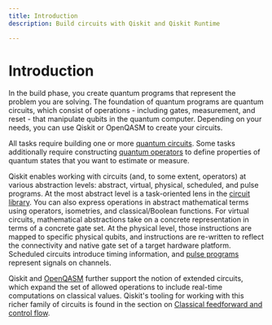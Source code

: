 ```yaml
---
title: Introduction
description: Build circuits with Qiskit and Qiskit Runtime

---
```


# Introduction

In the build phase, you create quantum programs that represent the problem you are solving. The foundation of quantum programs are quantum circuits, which consist of operations - including gates, measurement, and reset - that manipulate qubits in the quantum computer.  Depending on your needs, you can use Qiskit or OpenQASM to create your circuits. 

All tasks require building one or more [quantum circuits](circuit-construction). Some tasks additionally require constructing [quantum operators](operators-overview) to define properties of quantum states that you want to estimate or measure.

Qiskit enables working with circuits (and, to some extent, operators) at various abstraction levels: abstract, virtual, physical, scheduled, and pulse programs. At the most abstract level is a task-oriented lens in the [circuit library](circuit-library). You can also express operations in abstract mathematical terms using operators, isometries, and classical/Boolean functions. For virtual circuits, mathematical abstractions take on a concrete representation in terms of a concrete gate set. At the physical level, those instructions are mapped to specific physical qubits, and instructions are re-written to reflect the connectivity and native gate set of a target hardware platform. Scheduled circuits introduce timing information, and [pulse programs](pulse) represent signals on channels.

Qiskit and [OpenQASM](introduction-to-qasm) further support the notion of extended circuits, which expand the set of allowed operations to include real-time computations on classical values. Qiskit's tooling for working with this richer family of circuits is found in the section on [Classical feedforward and control flow](classical-feedforward-and-control-flow).